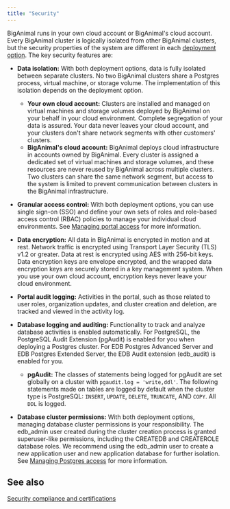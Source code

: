 ```yaml
---
title: "Security"
---
```


BigAnimal runs in your own cloud account or BigAnimal's cloud account. Every BigAnimal cluster is logically isolated from other BigAnimal clusters, but the security properties of the system are different in each [deployment option](deployment_options). The key security features are:

-   **Data isolation:** With both deployment options, data is fully isolated between separate clusters. No two BigAnimal clusters share a Postgres process, virtual machine, or storage volume. The implementation of this isolation depends on the deployment option.
    -   **Your own cloud account:** Clusters are installed and managed on virtual machines and storage volumes deployed by BigAnimal on your behalf in your cloud environment. Complete segregation of your data is assured. Your data never leaves your cloud account, and your clusters don't share network segments with other customers' clusters.
    -   **BigAnimal's cloud account:** BigAnimal deploys cloud infrastructure in accounts owned by BigAnimal. Every cluster is assigned a dedicated set of virtual machines and storage volumes, and these resources are never reused by BigAnimal across multiple clusters. Two clusters can share the same network segment, but access to the system is limited to prevent communication between clusters in the BigAnimal infrastructure.

-   **Granular access control:** With both deployment options, you can use single sign-on (SSO) and define your own sets of roles and role-based access control (RBAC) policies to manage your individual cloud environments. See [Managing portal access](../../administering_cluster/01_portal_access/) for more information. 

-   **Data encryption:** All data in BigAnimal is encrypted in motion and at rest. Network traffic is encrypted using Transport Layer Security (TLS) v1.2 or greater. Data at rest is encrypted using AES with 256-bit keys. Data encryption keys are envelope encrypted, and the wrapped data encryption keys are securely stored in a key management system. When you use your own cloud account, encryption keys never leave your cloud environment.

-   **Portal audit logging:** Activities in the portal, such as those related to user roles, organization updates, and cluster creation and deletion, are tracked and viewed in the activity log.  

-   **Database logging and auditing:** Functionality to track and analyze database activities is enabled automatically. For PostgreSQL, the PostgreSQL Audit Extension (pgAudit) is enabled for you when deploying a Postgres cluster. For EDB Postgres Advanced Server and EDB Postgres Extended Server, the EDB Audit extension (edb_audit) is enabled for you. 
    -   **pgAudit:** The classes of statements being logged for pgAudit are set globally on a cluster with `pgaudit.log = 'write,ddl'`. The following statements made on tables are logged by default when the cluster type is PostgreSQL: `INSERT`, `UPDATE`, `DELETE`, `TRUNCATE`, AND `COPY`. All `DDL` is logged. 

-   **Database cluster permissions:** With both deployment options, managing database cluster permissions is your responsibility. The edb_admin user created during the cluster creation process is granted superuser-like permissions, including the CREATEDB and CREATEROLE database roles. We recommend using the edb_admin user to create a new application user and new application database for further isolation. See [Managing Postgres access](../../using_cluster/01_postgres_access/) for more information.

## See also 

[Security compliance and certifications](compliance_and_certifications/)
